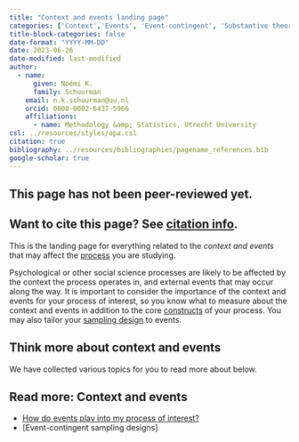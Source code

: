 ```yaml
---
title: "Context and events landing page"
categories: ['Context','Events', 'Event-contingent', 'Substantive theory', 'Landing page']
title-block-categories: false
date-format: "YYYY-MM-DD"
date: 2023-06-26
date-modified: last-modified
author:
  - name:
      given: Noémi K.
      family: Schuurman
    email: n.k.schuurman@uu.nl
    orcid: 0000-0002-6437-5966
    affiliations:
      - name: Methodology &amp; Statistics, Utrecht University
csl: ../resources/styles/apa.csl
citation: true
bibliography: ../resources/bibliographies/pagename_references.bib
google-scholar: true
---
```


::: callout-caution
## This page has not been peer-reviewed yet.
:::

::: callout-note
## Want to cite this page? See [citation info](context-events.html#citation).
:::

This is the landing page for everything related to the <i> context and events </i> that may affect the [process](../processes.qmd) you are studying.

Psychological or other social science processes are likely to be affected by the context the process operates in, and external events that may occur along the way. It is important to consider the importance of the context and events for your process of interest, so you know what to measure about the context and events in addition to the core [constructs](../your-study/constructs.qmd) of your process. You may also tailor your [sampling design](../measurement-theory/sampling.qmd) to events. 

## Think more about context and events

We have collected various topics for you to read more about below.

::: {.callout-note collapse="false"}
## Read more: Context and events
-   [How do events play into my process of interest?](context-events/event-relations.qmd)
-   [Event-contingent sampling designs]
:::


```{=html}
<!--
# Related pages

-   [Measurement coverage, time span, & granularity.](/TScale_MeasCoverage.html)

-   [Measuring and Relating Multiple Constructs Measured at Different Timescales](/TScale_RelatingConstructs.html)

-   [Capturing Regime Switches](/TScale_Switches.html)

-   [Event-Relations in ILD Measurement](/EventRelations.html)

-   [Measurement Burst Designs]
-->
```
